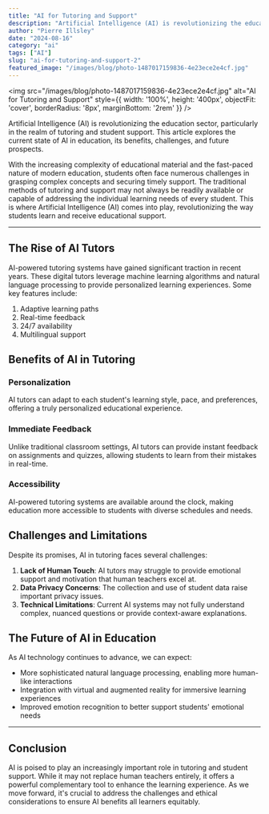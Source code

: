 ```yaml
---
title: "AI for Tutoring and Support"
description: "Artificial Intelligence (AI) is revolutionizing the education sector, particularly in the realm of tutoring and student support. This article explores the current state of AI in education, its benefit..."
author: "Pierre Illsley"
date: "2024-08-16"
category: "ai"
tags: ["AI"]
slug: "ai-for-tutoring-and-support-2"
featured_image: "/images/blog/photo-1487017159836-4e23ece2e4cf.jpg"
---
```


<img
  src="/images/blog/photo-1487017159836-4e23ece2e4cf.jpg"
  alt="AI for Tutoring and Support"
  style={{ width: '100%', height: '400px', objectFit: 'cover', borderRadius: '8px', marginBottom: '2rem' }}
/>


Artificial Intelligence (AI) is revolutionizing the education sector, particularly in the realm of tutoring and student support. This article explores the current state of AI in education, its benefits, challenges, and future prospects.

With the increasing complexity of educational material and the fast-paced nature of modern education, students often face numerous challenges in grasping complex concepts and securing timely support. The traditional methods of tutoring and support may not always be readily available or capable of addressing the individual learning needs of every student. This is where Artificial Intelligence (AI) comes into play, revolutionizing the way students learn and receive educational support.

---

## The Rise of AI Tutors

AI-powered tutoring systems have gained significant traction in recent years. These digital tutors leverage machine learning algorithms and natural language processing to provide personalized learning experiences. Some key features include:

1. Adaptive learning paths
2. Real-time feedback
3. 24/7 availability
4. Multilingual support

## Benefits of AI in Tutoring

### Personalization

AI tutors can adapt to each student's learning style, pace, and preferences, offering a truly personalized educational experience.

### Immediate Feedback

Unlike traditional classroom settings, AI tutors can provide instant feedback on assignments and quizzes, allowing students to learn from their mistakes in real-time.

### Accessibility

AI-powered tutoring systems are available around the clock, making education more accessible to students with diverse schedules and needs.

## Challenges and Limitations

Despite its promises, AI in tutoring faces several challenges:

1. **Lack of Human Touch**: AI tutors may struggle to provide emotional support and motivation that human teachers excel at.
2. **Data Privacy Concerns**: The collection and use of student data raise important privacy issues.
3. **Technical Limitations**: Current AI systems may not fully understand complex, nuanced questions or provide context-aware explanations.

## The Future of AI in Education

As AI technology continues to advance, we can expect:

- More sophisticated natural language processing, enabling more human-like interactions
- Integration with virtual and augmented reality for immersive learning experiences
- Improved emotion recognition to better support students' emotional needs

---

## Conclusion

AI is poised to play an increasingly important role in tutoring and student support. While it may not replace human teachers entirely, it offers a powerful complementary tool to enhance the learning experience. As we move forward, it's crucial to address the challenges and ethical considerations to ensure AI benefits all learners equitably.

